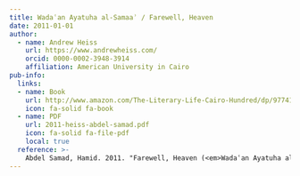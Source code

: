 ```yaml
---
title: Wadaʿan Ayatuha al-Samaaʾ / Farewell, Heaven
date: 2011-01-01
author:
  - name: Andrew Heiss
    url: https://www.andrewheiss.com/
    orcid: 0000-0002-3948-3914
    affiliation: American University in Cairo
pub-info:
  links:
  - name: Book
    url: http://www.amazon.com/The-Literary-Life-Cairo-Hundred/dp/9774163907
    icon: fa-solid fa-book
  - name: PDF
    url: 2011-heiss-abdel-samad.pdf
    icon: fa-solid fa-file-pdf
    local: true
  reference: >-
    Abdel Samad, Hamid. 2011. "Farewell, Heaven (<em>Wadaʿan Ayatuha al-Samaaʾ</em> / <span class="rtl">وداعا أيتها السماء</span>)." In <em>The Literary Life of Cairo: One Hundred Years in the Heart of the City</em>, edited by Samia Mehrez, translated by Andrew Heiss, 347–50. Cairo: American University in Cairo Press.
---
```

